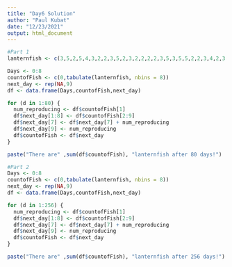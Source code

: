 ---
title: "Day6 Solution"
author: "Paul Kubat"
date: "12/23/2021"
output: html_document
---

```{r}
#Part 1
lanternfish <- c(3,5,2,5,4,3,2,2,3,5,2,3,2,2,2,2,3,5,3,5,5,2,2,3,4,2,3,5,5,3,3,5,2,4,5,4,3,5,3,2,5,4,1,1,1,5,1,4,1,4,3,5,2,3,2,2,2,5,2,1,2,2,2,2,3,4,5,2,5,4,1,3,1,5,5,5,3,5,3,1,5,4,2,5,3,3,5,5,5,3,2,2,1,1,3,2,1,2,2,4,3,4,1,3,4,1,2,2,4,1,3,1,4,3,3,1,2,3,1,3,4,1,1,2,5,1,2,1,2,4,1,3,2,1,1,2,4,3,5,1,3,2,1,3,2,3,4,5,5,4,1,3,4,1,2,3,5,2,3,5,2,1,1,5,5,4,4,4,5,3,3,2,5,4,4,1,5,1,5,5,5,2,2,1,2,4,5,1,2,1,4,5,4,2,4,3,2,5,2,2,1,4,3,5,4,2,1,1,5,1,4,5,1,2,5,5,1,4,1,1,4,5,2,5,3,1,4,5,2,1,3,1,3,3,5,5,1,4,1,3,2,2,3,5,4,3,2,5,1,1,1,2,2,5,3,4,2,1,3,2,5,3,2,2,3,5,2,1,4,5,4,4,5,5,3,3,5,4,5,5,4,3,5,3,5,3,1,3,2,2,1,4,4,5,2,2,4,2,1,4)

Days <- 0:8
countofFish <- c(0,tabulate(lanternfish, nbins = 8))
next_day <- rep(NA,9)
df <- data.frame(Days,countofFish,next_day)

for (d in 1:80) {
  num_reproducing <- df$countofFish[1]
  df$next_day[1:8] <- df$countofFish[2:9]
  df$next_day[7] <- df$next_day[7] + num_reproducing
  df$next_day[9] <- num_reproducing
  df$countofFish <- df$next_day
}

paste("There are" ,sum(df$countofFish), "lanternfish after 80 days!")
```

```{r}
#Part 2
Days <- 0:8
countofFish <- c(0,tabulate(lanternfish, nbins = 8))
next_day <- rep(NA,9)
df <- data.frame(Days,countofFish,next_day)

for (d in 1:256) {
  num_reproducing <- df$countofFish[1]
  df$next_day[1:8] <- df$countofFish[2:9]
  df$next_day[7] <- df$next_day[7] + num_reproducing
  df$next_day[9] <- num_reproducing
  df$countofFish <- df$next_day
}

paste("There are" ,sum(df$countofFish), "lanternfish after 256 days!")
```

